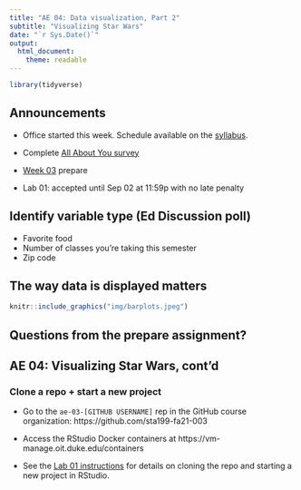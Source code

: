 ```yaml
---
title: "AE 04: Data visualization, Part 2"
subtitle: "Visualizing Star Wars"
date: "`r Sys.Date()`"
output: 
  html_document:
    theme: readable
---
```


```r
library(tidyverse)
```

## Announcements

- Office started this week. Schedule available on the [syllabus](https://sta199-fa21-003.netlify.app/syllabus/).

- Complete [All About You survey](https://duke.qualtrics.com/jfe/form/SV_1M8MJovNzBNyMYK) 

- [Week 03](https://sta199-fa21-003.netlify.app/prepare/week-03.html) prepare

- Lab 01: accepted until Sep 02 at 11:59p with no late penalty 

## Identify variable type (Ed Discussion poll)

- Favorite food
- Number of classes you're taking this semester
- Zip code

## The way data is displayed matters

```r
knitr::include_graphics("img/barplots.jpeg")
```

## Questions from the prepare assignment? 


## AE 04: Visualizing Star Wars, cont'd


### Clone a repo + start a new project

- Go to the `ae-03-[GITHUB USERNAME]` rep in the GitHub course organization:  https://github.com/sta199-fa21-003

- Access the RStudio Docker containers at https://vm-manage.oit.duke.edu/containers

- See the [Lab 01 instructions](https://sta199-fa21-003.netlify.app/labs/lab-01-hello-r.html) for details on cloning the repo and starting a new project in RStudio. 



